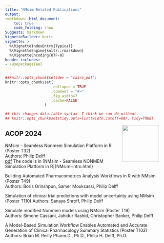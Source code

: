 ```yaml
---
title: "NMsim Related Publications"
output:
rmarkdown::html_document:
    toc: true
    code_folding: show
Suggests: markdown
VignetteBuilder: knitr
vignette: >
  %\VignetteIndexEntry{Typical}
  %\VignetteEngine{knitr::rmarkdown}
  %\VignetteEncoding{UTF-8}
header-includes:
- \usepackage{ae}
---
```


```r
##knitr::opts_chunk$set(dev = "cairo_pdf")
knitr::opts_chunk$set(
                      collapse = TRUE
                     ,comment = "#>"
                     ,fig.width=7
                     ,cache=FALSE
                  )

## this changes data.table syntax. I think we can do without.
## knitr::opts_chunk$set(tidy.opts=list(width.cutoff=60), tidy=TRUE)
```

<img src='../man/figures/NMsimlogo240.png' align="right" height="120" />


## ACOP 2024

NMsim - Seamless Nonmem Simulation Platform in R (Poster T32)  
Authors: Philip Delff  
<!-- [pdf](https://github.com/NMautoverse/NMsim/blob/main/publications/ACOP2024/NMsim_general_web.pdf) -->
<!-- [pdf](../doc/NMsim_general_web.pdf) -->
<!-- [`Code`](https://github.com/NMautoverse/NMsim/blob/main/publications/ACOP2024/NMsim_general_html.Rmd) -->
[pdf](../reference/figures/NMsim_intro_web.pdf)
The code is in [NMsim - Seamless NONMEM Simulation Platform in R]{NMsim-intro.html}

Building Automated Pharmacometrics Analysis Workflows in R with NMsim (Poster T49)  
Authors: Boris Grinshpun, Samer Mouksassi, Philip Delff  

Simulation of clinical trial predictions with model uncertainty using NMsim (Poster T110)
Authors: Sanaya Shroff, Philip Delff  

Simulate modified Nonmem models using NMsim (Poster T19)  
Authors: Simone Cassani, Jahidur Rashid, Christopher Banker, Philip Delff  

A Model-Based Simulation Workflow Enables Automated and Accurate Generation of Clinical Pharmacology Summary Statistics (Poster T103)  
Authors: Brian M. Reilly Pharm.D., Ph.D., Philip H. Delff, Ph.D.
